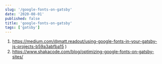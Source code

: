 ```yaml
---
slug: '/google-fonts-on-gatsby'
date: '2020-08-01'
published: false
title: 'google-fonts-on-gatsby'
tags: ['gatsby']
---
```


1. https://medium.com/@matt.readout/using-google-fonts-in-your-gatsby-js-projects-b59a3abfba15 )
2. https://www.shakacode.com/blog/optimizing-google-fonts-on-gatsby-sites/
